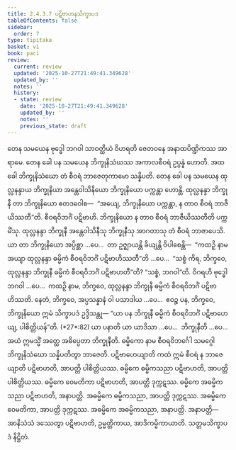 ```yaml
---
title: 2.4.3.7 ပဋိဗာဟနသိက္ခာပဒ
tableOfContents: false
sidebar:
  order: 7
type: tipitaka
basket: vi
book: paci
review:
  current: review
  updated: '2025-10-27T21:49:41.349628'
  updated_by: ''
  notes: ''
  history:
  - state: review
    date: '2025-10-27T21:49:41.349628'
    updated_by: ''
    notes: ''
    previous_state: draft
---
```



<ReviewStatus review={frontmatter.review} showDetails={true} />

<HypothesisAnnotation frontmatter={frontmatter} />

<DynamicBreadcrumb />

<Division number="911" book="paci" e="ch" v="2" p="373">

<Paragraph number="2842" book="paci">
တေန သမယေန ဗုဒ္ဓေါ ဘဂဝါ သာဝတ္ထိယံ ဝိဟရတိ ဇေတဝနေ အနာထပိဏ္ဍိကဿ အာရာမေ. တေန ခေါ ပန သမယေန ဘိက္ခုနိသံဃဿ အကာလစီဝရံ ဥပ္ပန္နံ ဟောတိ. အထ ခေါ ဘိက္ခုနိသံဃော တံ စီဝရံ ဘာဇေတုကာမော သန္နိပတိ. တေန ခေါ ပန သမယေန ထုလ္လနန္ဒာယ ဘိက္ခုနိယာ အန္တေဝါသိနိယော ဘိက္ခုနိယော ပက္ကန္တာ ဟောန္တိ. ထုလ္လနန္ဒာ ဘိက္ခုနီ တာ ဘိက္ခုနိယော ဧတဒဝေါစ—  “အယျေ, ဘိက္ခုနိယော ပက္ကန္တာ, န တာဝ စီဝရံ ဘာဇီယိဿတီ”တိ. စီဝရဝိဘင်္ဂံ ပဋိဗာဟိ. ဘိက္ခုနိယော န တာဝ စီဝရံ ဘာဇီယိဿတီတိ ပက္ကမိံသု. ထုလ္လနန္ဒာ ဘိက္ခုနီ အန္တေဝါသိနီသု ဘိက္ခုနီသု အာဂတာသု တံ စီဝရံ ဘာဇာပေသိ.
</Paragraph>

<Paragraph number="2843" book="paci">
ယာ တာ ဘိက္ခုနိယော အပ္ပိစ္ဆာ …ပေ…  တာ ဥဇ္ဈာယန္တိ ခိယျန္တိ ဝိပါစေန္တိ—  “ကထဉှိ နာမ အယျာ ထုလ္လနန္ဒာ ဓမ္မိကံ စီဝရဝိဘင်္ဂံ ပဋိဗာဟိဿတီ”တိ …ပေ…  “သစ္စံ ကိရ, ဘိက္ခဝေ, ထုလ္လနန္ဒာ ဘိက္ခုနီ ဓမ္မိကံ စီဝရဝိဘင်္ဂံ ပဋိဗာဟတီ”တိ? “သစ္စံ, ဘဂဝါ”တိ. ဝိဂရဟိ ဗုဒ္ဓေါ ဘဂဝါ …ပေ…  ကထဉှိ နာမ, ဘိက္ခဝေ, ထုလ္လနန္ဒာ ဘိက္ခုနီ ဓမ္မိကံ စီဝရဝိဘင်္ဂံ ပဋိဗာဟိဿတိ. နေတံ, ဘိက္ခဝေ, အပ္ပသန္နာနံ ဝါ ပသာဒါယ …ပေ…  ဧဝဉ္စ ပန, ဘိက္ခဝေ, ဘိက္ခုနိယော ဣမံ သိက္ခာပဒံ ဥဒ္ဒိသန္တု—
</Paragraph>

</Division>
<Division number="912" book="paci" e="ch" v="2" p="373">

<Paragraph number="2844" book="paci">
<Emphasis>“ယာ ပန ဘိက္ခုနီ ဓမ္မိကံ စီဝရဝိဘင်္ဂံ</Emphasis> <Emphasis>ပဋိဗာဟေယျ, ပါစိတ္တိယန်”</Emphasis>တိ. (*27*:<Emphasis>82</Emphasis>)
</Paragraph>

</Division>
<Division number="913" book="paci" e="ch" v="2" p="373">

<Paragraph number="2845" book="paci">
<Emphasis>ယာ ပနာ</Emphasis>တိ ယာ ယာဒိသာ …ပေ…  <Emphasis>ဘိက္ခုနီ</Emphasis>တိ …ပေ…  အယံ ဣမသ္မိံ အတ္ထေ အဓိပ္ပေတာ ဘိက္ခုနီတိ.
</Paragraph>

<Paragraph number="2846" book="paci">
<Emphasis>ဓမ္မိကော</Emphasis> နာမ စီဝရဝိဘင်္ဂေါ သမဂ္ဂေါ ဘိက္ခုနိသံဃော သန္နိပတိတွာ ဘာဇေတိ.
</Paragraph>

<Paragraph number="2847" book="paci">
<Emphasis>ပဋိဗာဟေယျာ</Emphasis>တိ ကထံ ဣမံ စီဝရံ န ဘာဇေယျာတိ ပဋိဗာဟတိ, အာပတ္တိ ပါစိတ္တိယဿ.
</Paragraph>

</Division>
<Division number="914" book="paci" e="ch" v="2" p="374">

<Paragraph number="2848" book="paci">
ဓမ္မိကေ ဓမ္မိကသညာ ပဋိဗာဟတိ, အာပတ္တိ ပါစိတ္တိယဿ. ဓမ္မိကေ ဝေမတိကာ ပဋိဗာဟတိ, အာပတ္တိ ဒုက္ကဋဿ. ဓမ္မိကေ အဓမ္မိကသညာ ပဋိဗာဟတိ, အနာပတ္တိ. အဓမ္မိကေ ဓမ္မိကသညာ, အာပတ္တိ ဒုက္ကဋဿ. အဓမ္မိကေ ဝေမတိကာ, အာပတ္တိ ဒုက္ကဋဿ. အဓမ္မိကေ အဓမ္မိကသညာ, အနာပတ္တိ.
</Paragraph>

</Division>
<Division number="915" book="paci" e="ch" v="2" p="374">

<Paragraph number="2849" book="paci">
အနာပတ္တိ—  အာနိသံသံ ဒဿေတွာ ပဋိဗာဟတိ, ဥမ္မတ္တိကာယ, အာဒိကမ္မိကာယာတိ.

</Paragraph>
</Division>

<Paragraph number="2850" type="center" book="paci">
သတ္တမသိက္ခာပဒံ နိဋ္ဌိတံ.
</Paragraph>
